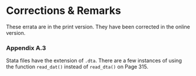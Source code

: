 # Corrections & Remarks {#corrections-remarks}

These errata are in the print version. They have been corrected in the online version.

### Appendix A.3

Stata files have the extension of `.dta`. There are a few instances of using the function `read_dat()` instead of `read_dta()` on Page 315.
